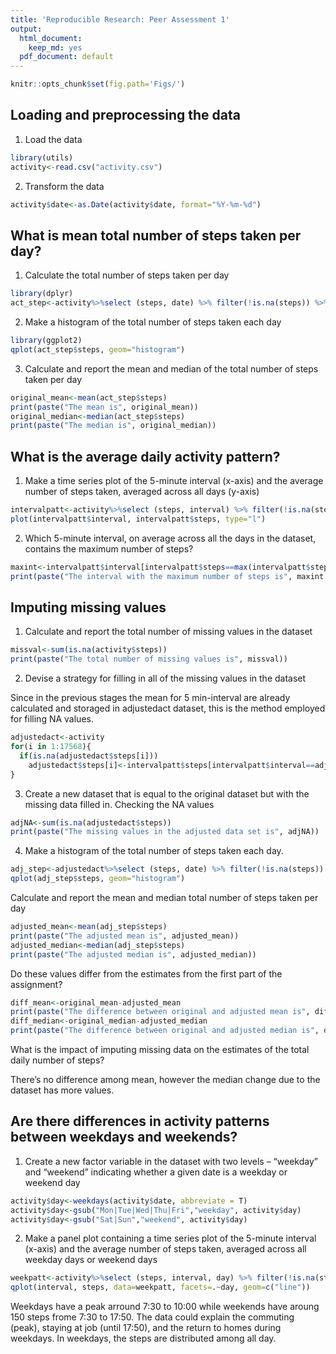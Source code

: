 ```yaml
---
title: 'Reproducible Research: Peer Assessment 1'
output:
  html_document: 
    keep_md: yes
  pdf_document: default
---
```


```r
knitr::opts_chunk$set(fig.path='Figs/')
```

## Loading and preprocessing the data
1. Load the data
```r
library(utils)
activity<-read.csv("activity.csv")
```
2. Transform the data
```r
activity$date<-as.Date(activity$date, format="%Y-%m-%d")
```


## What is mean total number of steps taken per day?
1. Calculate the total number of steps taken per day
```r
library(dplyr)
act_step<-activity%>%select (steps, date) %>% filter(!is.na(steps)) %>% group_by(date) %>% summarize_if(is.numeric, sum)
```

2. Make a histogram of the total number of steps taken each day
```r
library(ggplot2)
qplot(act_step$steps, geom="histogram")
```


3. Calculate and report the mean and median of the total number of steps taken per day
```r
original_mean<-mean(act_step$steps)
print(paste("The mean is", original_mean))
original_median<-median(act_step$steps)
print(paste("The median is", original_median))
```


## What is the average daily activity pattern?
1. Make a time series plot of the 5-minute interval (x-axis) and the average number of steps taken, averaged across all days (y-axis)
```r
intervalpatt<-activity%>%select (steps, interval) %>% filter(!is.na(steps)) %>% group_by(interval) %>% summarize_if(is.numeric, mean)
plot(intervalpatt$interval, intervalpatt$steps, type="l")
```

2. Which 5-minute interval, on average across all the days in the dataset, contains the maximum number of steps?
```r
maxint<-intervalpatt$interval[intervalpatt$steps==max(intervalpatt$steps)]
print(paste("The interval with the maximum number of steps is", maxint ))
```

## Imputing missing values
1. Calculate and report the total number of missing values in the dataset
```r
missval<-sum(is.na(activity$steps))
print(paste("The total number of missing values is", missval))
```

2. Devise a strategy for filling in all of the missing values in the dataset 

Since in the previous stages the mean for 5 min-interval are already calculated and storaged in adjustedact dataset, this is the method employed for filling NA values.
```r
adjustedact<-activity
for(i in 1:17568){
  if(is.na(adjustedact$steps[i]))
    adjustedact$steps[i]<-intervalpatt$steps[intervalpatt$interval==adjustedact$interval[i]]
}
```
3. Create a new dataset that is equal to the original dataset but with the missing data filled in.
Checking the NA values
```r
adjNA<-sum(is.na(adjustedact$steps))
print(paste("The missing values in the adjusted data set is", adjNA))
```

4. Make a histogram of the total number of steps taken each day.  
```r
adj_step<-adjustedact%>%select (steps, date) %>% filter(!is.na(steps)) %>% group_by(date) %>% summarize_if(is.numeric, sum)
qplot(adj_step$steps, geom="histogram")
```

Calculate and report the mean and median total number of steps taken per day
```r
adjusted_mean<-mean(adj_step$steps)
print(paste("The adjusted mean is", adjusted_mean))
adjusted_median<-median(adj_step$steps)
print(paste("The adjusted median is", adjusted_median))
```

Do these values differ from the estimates from the first part of the assignment?
```r
diff_mean<-original_mean-adjusted_mean
print(paste("The difference between original and adjusted mean is", diff_mean))
diff_median<-original_median-adjusted_median
print(paste("The difference between original and adjusted median is", diff_median))
```

What is the impact of imputing missing data on the estimates of the total daily number of steps?

There's no difference among mean, however the median change due to the dataset has more values.

## Are there differences in activity patterns between weekdays and weekends?
1. Create a new factor variable in the dataset with two levels – “weekday” and “weekend” indicating whether a given date is a weekday or weekend day
```r
activity$day<-weekdays(activity$date, abbreviate = T)
activity$day<-gsub("Mon|Tue|Wed|Thu|Fri","weekday", activity$day)
activity$day<-gsub("Sat|Sun","weekend", activity$day)
```
2. Make a panel plot containing a time series plot of the 5-minute interval (x-axis) and the average number of steps taken, averaged across all weekday days or weekend days
```r
weekpatt<-activity%>%select (steps, interval, day) %>% filter(!is.na(steps)) %>% filter(!is.na(steps)) %>% group_by(interval, day) %>% summarize_if(is.numeric, mean)
qplot(interval, steps, data=weekpatt, facets=.~day, geom=c("line"))
```

Weekdays have a peak arround 7:30 to 10:00 while weekends have aroung 150 steps frome 7:30 to 17:50.  The data could explain the commuting (peak), staying at job (until 17:50), and the return to homes during weekdays.  In weekdays, the steps are distributed among all day.